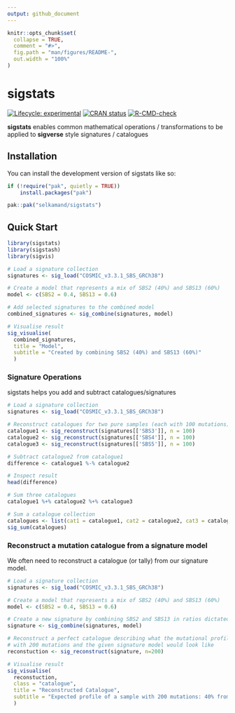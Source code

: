 ```yaml
---
output: github_document
---
```


<!-- README.md is generated from README.Rmd. Please edit that file -->

```r
knitr::opts_chunk$set(
  collapse = TRUE,
  comment = "#>",
  fig.path = "man/figures/README-",
  out.width = "100%"
)
```

# sigstats

<!-- badges: start -->
[![Lifecycle: experimental](https://img.shields.io/badge/lifecycle-experimental-orange.svg)](https://lifecycle.r-lib.org/articles/stages.html#experimental)
[![CRAN status](https://www.r-pkg.org/badges/version/sigstats)](https://CRAN.R-project.org/package=sigstats)
[![R-CMD-check](https://github.com/selkamand/sigstats/actions/workflows/R-CMD-check.yaml/badge.svg)](https://github.com/selkamand/sigstats/actions/workflows/R-CMD-check.yaml)
<!-- badges: end -->

**sigstats** enables common mathematical operations / transformations to be applied to **sigverse** style signatures / catalogues

## Installation

You can install the development version of sigstats like so:

``` r
if (!require("pak", quietly = TRUE))
    install.packages("pak")

pak::pak("selkamand/sigstats")
```

## Quick Start


```r
library(sigstats)
library(sigstash)
library(sigvis)

# Load a signature collection
signatures <- sig_load("COSMIC_v3.3.1_SBS_GRCh38")

# Create a model that represents a mix of SBS2 (40%) and SBS13 (60%)
model <- c(SBS2 = 0.4, SBS13 = 0.6)

# Add selected signatures to the combined model
combined_signatures <- sig_combine(signatures, model)

# Visualise result
sig_visualise(
  combined_signatures, 
  title = "Model",
  subtitle = "Created by combining SBS2 (40%) and SBS13 (60%)"
  )
```

### Signature Operations

sigstats helps you add and subtract catalogues/signatures

```r
# Load a signature collection
signatures <- sig_load("COSMIC_v3.3.1_SBS_GRCh38")

# Reconstruct catalogues for two pure samples (each with 100 mutations)
catalogue1 <- sig_reconstruct(signatures[['SBS3']], n = 100)
catalogue2 <- sig_reconstruct(signatures[['SBS4']], n = 100)
catalogue3 <- sig_reconstruct(signatures[['SBS5']], n = 100)

# Subtract catalogue2 from catalogue1
difference <- catalogue1 %-% catalogue2

# Inspect result
head(difference)

# Sum three catalogues
catalogue1 %+% catalogue2 %+% catalogue3

# Sum a catalogue collection
catalogues <- list(cat1 = catalogue1, cat2 = catalogue2, cat3 = catalogue3)
sig_sum(catalogues)
```



### Reconstruct a mutation catalogue from a signature model

We often need to reconstruct a catalogue (or tally) from our signature model.

```r
# Load a signature collection
signatures <- sig_load("COSMIC_v3.3.1_SBS_GRCh38")

# Create a model that represents a mix of SBS2 (40%) and SBS13 (60%)
model <- c(SBS2 = 0.4, SBS13 = 0.6)

# Create a new signature by combining SBS2 and SBS13 in ratios dictated by the above model
signature <- sig_combine(signatures, model)

# Reconstruct a perfect catalogue describing what the mutational profile of a sample
# with 200 mutations and the given signature model would look like
reconstuction <- sig_reconstruct(signature, n=200)

# Visualise result
sig_visualise(
  reconstuction, 
  class = "catalogue",
  title = "Reconstructed Catalogue",
  subtitle = "Expected profile of a sample with 200 mutations: 40% from SBS2, 60% from SBS13"
  )
```

